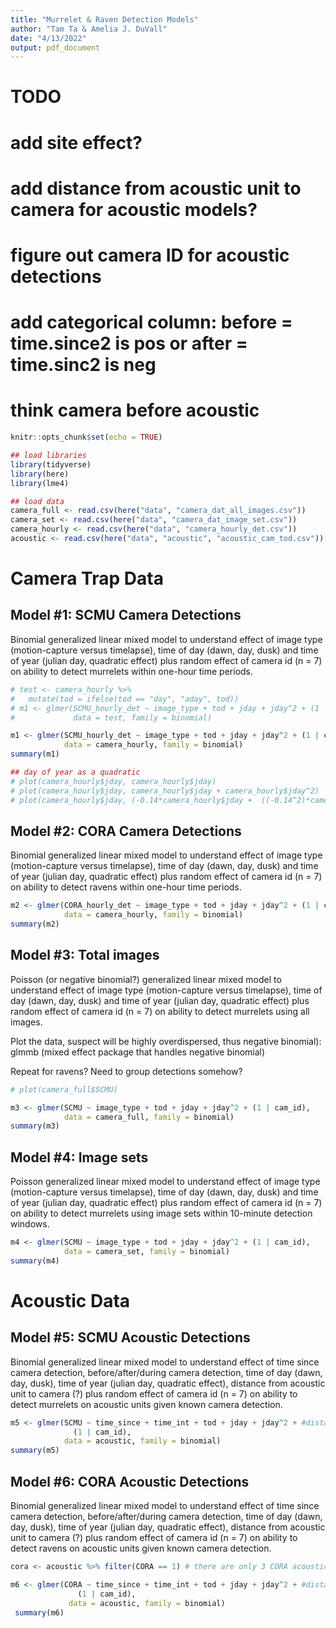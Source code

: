 ```yaml
---
title: "Murrelet & Raven Detection Models"
author: "Tam Ta & Amelia J. DuVall"
date: "4/13/2022"
output: pdf_document
---
```


# TODO
# add site effect?
# add distance from acoustic unit to camera for acoustic models? 
# figure out camera ID for acoustic detections
# add categorical column: before = time.since2 is pos or after = time.sinc2 is neg
# think camera before acoustic


```r
knitr::opts_chunk$set(echo = TRUE)

## load libraries
library(tidyverse)
library(here)
library(lme4)

## load data
camera_full <- read.csv(here("data", "camera_dat_all_images.csv")) 
camera_set <- read.csv(here("data", "camera_dat_image_set.csv")) 
camera_hourly <- read.csv(here("data", "camera_hourly_det.csv"))
acoustic <- read.csv(here("data", "acoustic", "acoustic_cam_tod.csv")) 
```
# Camera Trap Data 

## Model #1: SCMU Camera Detections
Binomial generalized linear mixed model to understand effect of image type (motion-capture versus timelapse), time of day (dawn, day, dusk) and time of year (julian day, quadratic effect) plus random effect of camera id (n = 7) on ability to detect murrelets within one-hour time periods. 

```r
# test <- camera_hourly %>%
#   mutate(tod = ifelse(tod == "day", "aday", tod))
# m1 <- glmer(SCMU_hourly_det ~ image_type + tod + jday + jday^2 + (1 | cam_id), 
#             data = test, family = binomial)

m1 <- glmer(SCMU_hourly_det ~ image_type + tod + jday + jday^2 + (1 | cam_id), 
            data = camera_hourly, family = binomial)
summary(m1)

## day of year as a quadratic
# plot(camera_hourly$jday, camera_hourly$jday) 
# plot(camera_hourly$jday, camera_hourly$jday + camera_hourly$jday^2)
# plot(camera_hourly$jday, (-0.14*camera_hourly$jday +  ((-0.14^2)*camera_hourly$jday^2)))
```

## Model #2: CORA Camera Detections
Binomial generalized linear mixed model to understand effect of image type (motion-capture versus timelapse), time of day (dawn, day, dusk) and time of year (julian day, quadratic effect) plus random effect of camera id (n = 7) on ability to detect ravens within one-hour time periods. 
```r
m2 <- glmer(CORA_hourly_det ~ image_type + tod + jday + jday^2 + (1 | cam_id), 
            data = camera_hourly, family = binomial)
summary(m2)

```

## Model #3: Total images
Poisson (or negative binomial?) generalized linear mixed model to understand effect of image type (motion-capture versus timelapse), time of day (dawn, day, dusk) and time of year (julian day, quadratic effect) plus random effect of camera id (n = 7) on ability to detect murrelets using all images. 

Plot the data, suspect will be highly overdispersed, thus negative binomial): glmmb (mixed effect package that handles negative binomial)

Repeat for ravens? Need to group detections somehow?
```r
# plot(camera_full$SCMU)

m3 <- glmer(SCMU ~ image_type + tod + jday + jday^2 + (1 | cam_id), 
            data = camera_full, family = binomial)
summary(m3)


```


## Model #4: Image sets
Poisson generalized linear mixed model to understand effect of image type (motion-capture versus timelapse), time of day (dawn, day, dusk) and time of year (julian day, quadratic effect) plus random effect of camera id (n = 7) on ability to detect murrelets using image sets within 10-minute detection windows. 

```r
m4 <- glmer(SCMU ~ image_type + tod + jday + jday^2 + (1 | cam_id), 
            data = camera_set, family = binomial)
summary(m4)
```

# Acoustic Data

## Model #5: SCMU Acoustic Detections
Binomial generalized linear mixed model to understand effect of time since camera detection, before/after/during camera detection, time of day (dawn, day, dusk), time of year (julian day, quadratic effect), distance from acoustic unit to camera (?) plus random effect of camera id (n = 7) on ability to detect murrelets on acoustic units given known camera detection.

```r
m5 <- glmer(SCMU ~ time_since + time_int + tod + jday + jday^2 + #distance + 
              (1 | cam_id), 
            data = acoustic, family = binomial)
summary(m5)

```

## Model #6: CORA Acoustic Detections
Binomial generalized linear mixed model to understand effect of time since camera detection, before/after/during camera detection, time of day (dawn, day, dusk), time of year (julian day, quadratic effect), distance from acoustic unit to camera (?) plus random effect of camera id (n = 7) on ability to detect ravens on acoustic units given known camera detection.
```r
cora <- acoustic %>% filter(CORA == 1) # there are only 3 CORA acoustic detections!

m6 <- glmer(CORA ~ time_since + time_int + tod + jday + jday^2 + #distance +
               (1 | cam_id),
             data = acoustic, family = binomial)
 summary(m6)
```